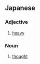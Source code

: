 ==Japanese==

===Adjective===
{{ja-adj|infl=i}}

# {{ja-def|重い}} [[heavy]]

===Noun===
{{ja-noun}}

# {{ja-def|思い|想い}} [[thought]]